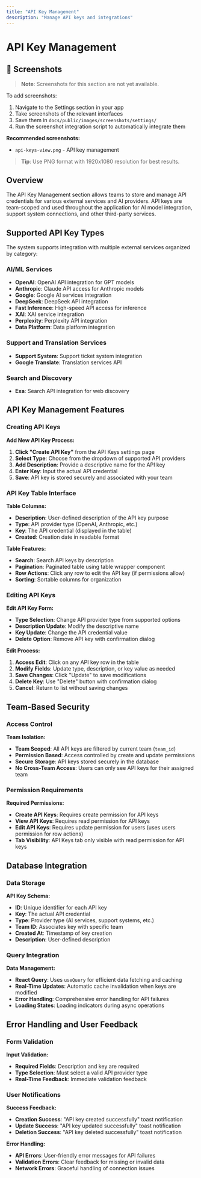 ```yaml
---
title: "API Key Management"
description: "Manage API keys and integrations"
---
```


# API Key Management

## 📸 Screenshots

> **Note**: Screenshots for this section are not yet available.

To add screenshots:
1. Navigate to the Settings section in your app
2. Take screenshots of the relevant interfaces
3. Save them in `docs/public/images/screenshots/settings/`
4. Run the screenshot integration script to automatically integrate them

**Recommended screenshots:**
- `api-keys-view.png` - API key management

> **Tip**: Use PNG format with 1920x1080 resolution for best results.



## Overview

The API Key Management section allows teams to store and manage API credentials for various external services and AI providers. API keys are team-scoped and used throughout the application for AI model integration, support system connections, and other third-party services. 

## Supported API Key Types

The system supports integration with multiple external services organized by category:

### AI/ML Services
- **OpenAI**: OpenAI API integration for GPT models
- **Anthropic**: Claude API access for Anthropic models
- **Google**: Google AI services integration
- **DeepSeek**: DeepSeek API integration
- **Fast Inference**: High-speed API access for inference
- **XAI**: XAI service integration
- **Perplexity**: Perplexity API integration
- **Data Platform**: Data platform integration

### Support and Translation Services
- **Support System**: Support ticket system integration
- **Google Translate**: Translation services API

### Search and Discovery
- **Exa**: Search API integration for web discovery

## API Key Management Features

### Creating API Keys

**Add New API Key Process:**
1. **Click "Create API Key"** from the API Keys settings page
2. **Select Type**: Choose from the dropdown of supported API providers
3. **Add Description**: Provide a descriptive name for the API key
4. **Enter Key**: Input the actual API credential
5. **Save**: API key is stored securely and associated with your team

### API Key Table Interface

**Table Columns:**
- **Description**: User-defined description of the API key purpose
- **Type**: API provider type (OpenAI, Anthropic, etc.)
- **Key**: The API credential (displayed in the table)
- **Created**: Creation date in readable format

**Table Features:**
- **Search**: Search API keys by description
- **Pagination**: Paginated table using table wrapper component
- **Row Actions**: Click any row to edit the API key (if permissions allow)
- **Sorting**: Sortable columns for organization

### Editing API Keys

**Edit API Key Form:**
- **Type Selection**: Change API provider type from supported options
- **Description Update**: Modify the descriptive name
- **Key Update**: Change the API credential value
- **Delete Option**: Remove API key with confirmation dialog

**Edit Process:**
1. **Access Edit**: Click on any API key row in the table
2. **Modify Fields**: Update type, description, or key value as needed
3. **Save Changes**: Click "Update" to save modifications
4. **Delete Key**: Use "Delete" button with confirmation dialog
5. **Cancel**: Return to list without saving changes

## Team-Based Security

### Access Control

**Team Isolation:**
- **Team Scoped**: All API keys are filtered by current team (`team_id`)
- **Permission Based**: Access controlled by create and update permissions
- **Secure Storage**: API keys stored securely in the database
- **No Cross-Team Access**: Users can only see API keys for their assigned team

### Permission Requirements

**Required Permissions:**
- **Create API Keys**: Requires create permission for API keys
- **View API Keys**: Requires read permission for API keys
- **Edit API Keys**: Requires update permission for users (uses users permission for row actions)
- **Tab Visibility**: API Keys tab only visible with read permission for API keys

## Database Integration

### Data Storage

**API Key Schema:**
- **ID**: Unique identifier for each API key
- **Key**: The actual API credential
- **Type**: Provider type (AI services, support systems, etc.)
- **Team ID**: Associates key with specific team
- **Created At**: Timestamp of key creation
- **Description**: User-defined description

### Query Integration

**Data Management:**
- **React Query**: Uses `useQuery` for efficient data fetching and caching
- **Real-Time Updates**: Automatic cache invalidation when keys are modified
- **Error Handling**: Comprehensive error handling for API failures
- **Loading States**: Loading indicators during async operations

## Error Handling and User Feedback

### Form Validation

**Input Validation:**
- **Required Fields**: Description and key are required
- **Type Selection**: Must select a valid API provider type
- **Real-Time Feedback**: Immediate validation feedback

### User Notifications

**Success Feedback:**
- **Creation Success**: "API key created successfully" toast notification
- **Update Success**: "API key updated successfully" toast notification
- **Deletion Success**: "API key deleted successfully" toast notification

**Error Handling:**
- **API Errors**: User-friendly error messages for API failures
- **Validation Errors**: Clear feedback for missing or invalid data
- **Network Errors**: Graceful handling of connection issues
